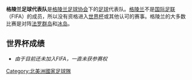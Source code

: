 {{Unreferenced |time=2009-06-05T23:09:39+00:00 }}
{{Infobox National football team |
Name= Greenland |
Badge= <!-- 檔案不存在 Greenland FA.png --> |
Nickname= ''Polar-Bamserne''<br />(极地泰迪熊) |
Association= [[格陵兰足球协会|格陵兰足球协会]] |
Coach= [[延斯·唐·奥利森|延斯·唐·奥利森]]（Jens Tang Olesen） |
Home Stadium= [[努克体育场|努克体育场]]| 
FIFA Trigramme= |
  Confederation      = [[非国际足球联合会成员董事会|NF-会议]] |
Elo Rank= T204 |
Captain=[[尼克拉斯|尼克拉斯]]（Niklas Kreutzmann） |
  pattern_la1=|pattern_b1=|pattern_ra1=|
  leftarm1=FF0000|body1=FF0000|rightarm1=FF0000|shorts1=FFFFFF|socks1=FF0000|
  pattern_la2=|pattern_b2=|pattern_ra2=|
  leftarm2=FFFFFF|body2=FFFFFF|rightarm2=FFFFFF|shorts2=FFFFFF|socks2=FFFFFF|

  First game         = {{fb|Faroe Islands}} 6 - 0 格陵兰 {{flagicon|Greenland}}<br />1980年7月2日 [[冰岛|冰岛]][[瑟伊藻克罗屈尔|瑟伊藻克罗屈尔]] 
|
  Largest win        = {{flagicon|Greenland}} 格陵兰 16 - 0 [[萨克岛|萨克岛]] [[File:flag_of_Sark.svg|25px]]<br />2003年7月1日 [[根西岛|根西岛]][[圣马丁|圣马丁]]|
  Largest loss       = {{fb|Faroe Islands}} 6 - 0 格陵兰 {{flagicon|Greenland}}<br />1980年7月2日 [[冰岛|冰岛]][[瑟伊藻克罗屈尔|瑟伊藻克罗屈尔]] <br />{{flagicon|Guernsey}} 根西岛 6 - 0 格陵兰 {{flagicon|Greenland}}<br />2005年7月13日 [[设得兰|设得兰]][[西巴拉|西巴拉]][[哈姆纳沃|哈姆纳沃]]|
}}

'''格陵兰足球代表队'''是[[格陵兰足球协会|格陵兰足球协会]]下的[[足球|足球]]代表队。[[格陵兰|格陵兰]]不是[[国际足联|国际足联]]（FIFA）的成员，所以没有资格进入[[世界杯足球赛|世界杯]]或其他认可的赛事。格陵兰的大多数比赛是对阵[[法罗群岛足球代表队|法罗群岛]]和[[冰岛国家足球队|冰岛]]。

== 世界杯成绩 ==
* ''由于目前还未加入FIFA，一直未获参赛权''

{{fb start}}
{{國際足球}}
{{NF-Board teams}}
{{fb end}}

[[Category:北美洲國家足球隊|Category:北美洲國家足球隊]]